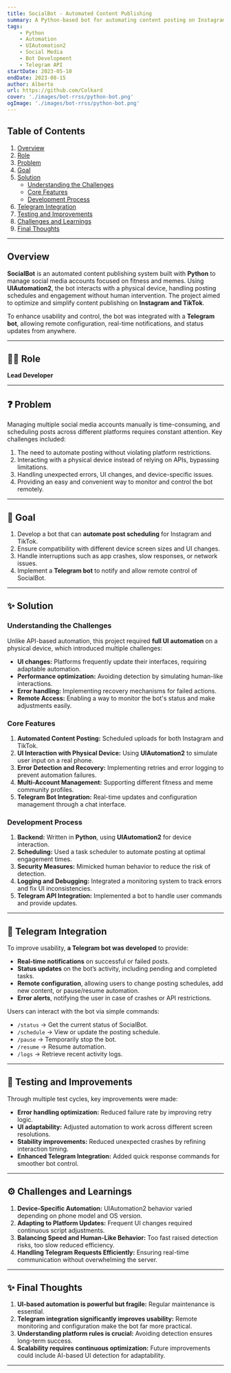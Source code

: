 ```yaml
---
title: SocialBot - Automated Content Publishing
summary: A Python-based bot for automating content posting on Instagram and TikTok, designed for fitness and meme communities. Utilized UIAutomation2 to interact with a physical device, handling real-world automation challenges. Integrated with a Telegram bot for remote control and notifications.
tags:
    - Python
    - Automation
    - UIAutomation2
    - Social Media
    - Bot Development
    - Telegram API
startDate: 2023-05-10
endDate: 2023-08-15
author: Alberto
url: https://github.com/Colkard
cover: './images/bot-rrss/python-bot.png'
ogImage: './images/bot-rrss/python-bot.png'
---
```


## Table of Contents
1. [Overview](#overview)
2. [Role](#role)
3. [Problem](#problem)
4. [Goal](#goal)
5. [Solution](#solution)
    - [Understanding the Challenges](#understanding-the-challenges)
    - [Core Features](#core-features)
    - [Development Process](#development-process)
6. [Telegram Integration](#telegram-integration)
7. [Testing and Improvements](#testing-and-improvements)
8. [Challenges and Learnings](#challenges-and-learnings)
9. [Final Thoughts](#final-thoughts)

---

## Overview
**SocialBot** is an automated content publishing system built with **Python** to manage social media accounts focused on fitness and memes. Using **UIAutomation2**, the bot interacts with a physical device, handling posting schedules and engagement without human intervention. The project aimed to optimize and simplify content publishing on **Instagram and TikTok**.  

To enhance usability and control, the bot was integrated with a **Telegram bot**, allowing remote configuration, real-time notifications, and status updates from anywhere.

---

## 👨‍💻 Role
**Lead Developer**

---

## ❓ Problem
Managing multiple social media accounts manually is time-consuming, and scheduling posts across different platforms requires constant attention. Key challenges included:
1. The need to automate posting without violating platform restrictions.
2. Interacting with a physical device instead of relying on APIs, bypassing limitations.
3. Handling unexpected errors, UI changes, and device-specific issues.
4. Providing an easy and convenient way to monitor and control the bot remotely.

---

## 🎯 Goal
1. Develop a bot that can **automate post scheduling** for Instagram and TikTok.
2. Ensure compatibility with different device screen sizes and UI changes.
3. Handle interruptions such as app crashes, slow responses, or network issues.
4. Implement a **Telegram bot** to notify and allow remote control of SocialBot.

---

## ✨ Solution

### Understanding the Challenges
Unlike API-based automation, this project required **full UI automation** on a physical device, which introduced multiple challenges:
- **UI changes:** Platforms frequently update their interfaces, requiring adaptable automation.
- **Performance optimization:** Avoiding detection by simulating human-like interactions.
- **Error handling:** Implementing recovery mechanisms for failed actions.
- **Remote Access:** Enabling a way to monitor the bot's status and make adjustments easily.

### Core Features
1. **Automated Content Posting:** Scheduled uploads for both Instagram and TikTok.
2. **UI Interaction with Physical Device:** Using **UIAutomation2** to simulate user input on a real phone.
3. **Error Detection and Recovery:** Implementing retries and error logging to prevent automation failures.
4. **Multi-Account Management:** Supporting different fitness and meme community profiles.
5. **Telegram Bot Integration:** Real-time updates and configuration management through a chat interface.

### Development Process
1. **Backend:** Written in **Python**, using **UIAutomation2** for device interaction.
2. **Scheduling:** Used a task scheduler to automate posting at optimal engagement times.
3. **Security Measures:** Mimicked human behavior to reduce the risk of detection.
4. **Logging and Debugging:** Integrated a monitoring system to track errors and fix UI inconsistencies.
5. **Telegram API Integration:** Implemented a bot to handle user commands and provide updates.

---

## 🤖 Telegram Integration
To improve usability, **a Telegram bot was developed** to provide:
- **Real-time notifications** on successful or failed posts.
- **Status updates** on the bot’s activity, including pending and completed tasks.
- **Remote configuration**, allowing users to change posting schedules, add new content, or pause/resume automation.
- **Error alerts**, notifying the user in case of crashes or API restrictions.

Users can interact with the bot via simple commands:
- `/status` → Get the current status of SocialBot.
- `/schedule` → View or update the posting schedule.
- `/pause` → Temporarily stop the bot.
- `/resume` → Resume automation.
- `/logs` → Retrieve recent activity logs.

---

## 🧪 Testing and Improvements
Through multiple test cycles, key improvements were made:
- **Error handling optimization:** Reduced failure rate by improving retry logic.
- **UI adaptability:** Adjusted automation to work across different screen resolutions.
- **Stability improvements:** Reduced unexpected crashes by refining interaction timing.
- **Enhanced Telegram Integration:** Added quick response commands for smoother bot control.

---

## ⚙️ Challenges and Learnings
1. **Device-Specific Automation:** UIAutomation2 behavior varied depending on phone model and OS version.
2. **Adapting to Platform Updates:** Frequent UI changes required continuous script adjustments.
3. **Balancing Speed and Human-Like Behavior:** Too fast raised detection risks, too slow reduced efficiency.
4. **Handling Telegram Requests Efficiently:** Ensuring real-time communication without overwhelming the server.

---

## ✨ Final Thoughts
1. **UI-based automation is powerful but fragile:** Regular maintenance is essential.  
2. **Telegram integration significantly improves usability:** Remote monitoring and configuration make the bot far more practical.  
3. **Understanding platform rules is crucial:** Avoiding detection ensures long-term success.  
4. **Scalability requires continuous optimization:** Future improvements could include AI-based UI detection for adaptability.  

---
